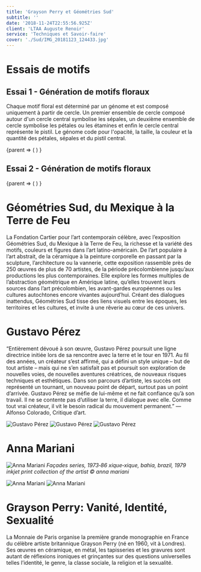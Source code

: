 ```yaml
---
title: 'Grayson Perry et Géométries Sud'
subtitle: ''
date: '2018-11-24T22:55:56.925Z'
client: 'LTAA Auguste Renoir'
service: 'Techniques et Savoir-faire'
cover: './Sud/IMG_20181123_124433.jpg'
---
```


# Essais de motifs

## Essai 1 - Génération de motifs floraux 

Chaque motif floral est déterminé par un génome et est composé uniquement à partir de cercle. Un premier ensemble de cercle composé autour d'un cercle central symbolise les sépales, un deuxième ensemble de cercle symbolise les pétales ou les étamines et enfin le cercle central représente le pistil.
Le génome code pour l'opacité, la taille, la couleur et la quantité des pétales, sépales et du pistil central.

<div style={{ 
  height: "600px",
  width: "auto"
  }}>
<ContainerDimensions>
    {parent => (
        <SketchComponent
            sketch={ sud2 }
            width={parent.width}
            height={parent.height}
        />
    )
    }
</ContainerDimensions>
</div>

## Essai 2 - Génération de motifs floraux 

<div style={{ 
  height: "600px",
  width: "auto"
  }}>
<ContainerDimensions>
    {parent => (
        <SketchComponent
            sketch={ sud3 }
            width={parent.width}
            height={parent.height}
        />
    )
    }
</ContainerDimensions>
</div>


# Géométries Sud, du Mexique à la Terre de Feu

La Fondation Cartier pour l’art contemporain célèbre, avec l’exposition Géométries Sud, du Mexique à la Terre de Feu, la richesse et la variété des motifs, couleurs et figures dans l’art latino-américain. De l’art populaire à l’art abstrait, de la céramique à la peinture corporelle en passant par la sculpture, l’architecture ou la vannerie, cette exposition rassemble près de 250 œuvres de plus de 70 artistes, de la période précolombienne jusqu’aux productions les plus contemporaines. Elle explore les formes multiples de l’abstraction géométrique en Amérique latine, qu’elles trouvent leurs sources dans l’art précolombien, les avant-gardes européennes ou les cultures autochtones encore vivantes aujourd’hui. Créant des dialogues inattendus, Géométries Sud tisse des liens visuels entre les époques, les territoires et les cultures, et invite à une rêverie au cœur de ces univers.

# Gustavo Pérez
“Entièrement dévoué à son œuvre, Gustavo Pérez poursuit une ligne directrice initiée lors de sa rencontre avec la terre et le tour en 1971. Au fil des années, un créateur s’est affirmé, qui a défini un style unique – but de tout artiste – mais qui ne s’en satisfait pas et poursuit son exploration de nouvelles voies, de nouvelles aventures créatrices, de nouveaux risques techniques et esthétiques. Dans son parcours d’artiste, les succès ont représenté un tournant, un nouveau point de départ, surtout pas un point d’arrivée. Gustavo Pérez se méfie de lui-même et ne fait confiance qu’à son travail. Il ne se contente pas d’utiliser la terre, il dialogue avec elle. Comme tout vrai créateur, il vit le besoin radical du mouvement permanent.” — Alfonso Colorado, Critique d’art.

![Gustavo Pérez](./Sud/IMG_20181123_123223.jpg "texte pour le titre, facultatif")
![Gustavo Pérez](./Sud/IMG_20181123_123246.jpg "texte pour le titre, facultatif")
![Gustavo Pérez](./Sud/IMG_20181123_123419.jpg "texte pour le titre, facultatif")

# Anna Mariani
![Anna Mariani](./Sud/j08gwje7iln11g4n.jpg "façades series, 1973‐86 xique‐xique, bahia, brazil, 1979 inkjet print collection of the artist © Anna Mariani")
*Façades series, 1973‐86 xique‐xique, bahia, brazil, 1979 inkjet print collection of the artist © anna mariani*

![Anna Mariani](./Sud/IMG_20181123_123545.jpg "texte pour le titre, facultatif")
![Anna Mariani](./Sud/IMG_20181123_124647.jpg)

# Grayson Perry: Vanité, Identité, Sexualité

La Monnaie de Paris organise la première grande monographie en France du célèbre artiste britannique Grayson Perry (né en 1960, vit à Londres). Ses œuvres en céramique, en métal, les tapisseries et les gravures sont autant de réflexions ironiques et grinçantes sur des questions universelles telles l’identité, le genre, la classe sociale, la religion et la sexualité.
